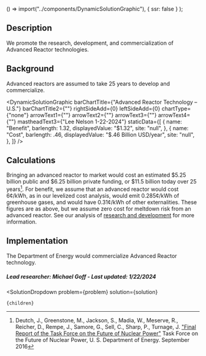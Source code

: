 
  () => import("../components/DynamicSolutionGraphic"),
  { ssr: false }
);


## Description
We promote the research, development, and commercialization of Advanced Reactor technologies.

## Background
Advanced reactors are assumed to take 25 years to develop and commercialize.

<DynamicSolutionGraphic
  barChartTitle={"Advanced Reactor Technology – U.S."}
  barChartTitle2={""}
  rightSideAdd={0}
  leftSideAdd={0}
  chartType={"none"}
  arrowText1={""}
  arrowText2={""}
  arrowText3={""}
  arrowText4={""}
  mastheadText3={"Lee Nelson 1-22-2024"}
 staticData={[
    {
     name: "Benefit",
      barlength: 1.32,
      displayedValue: "$1.32",
      site: "null",
    },
    {
      name: "Cost",
      barlength: .46,
      displayedValue: "$.46 Billion USD/year",
      site: "null",
    },
  ]}
/>

## Calculations
Bringing an advanced reactor to market would cost an estimated $5.25 billion public and $6.25 billion private funding, or $11.5 billion today over 25 years[^”1”].
For benefit, we assume that an advanced reactor would cost 6¢/kWh, as in our levelized cost analysis, would emit 0.285¢/kWh of greenhouse gases, and would have 0.31¢/kWh of other externalities. These figures are as above, but we assume zero cost for meltdown risk from an advanced reactor. See our analysis of [research and development](https://www.urbancruiseship.org/energy/energy_socioeconomics/rd) for more information.

## Implementation
The Department of Energy would commercialize Advanced Reactor technology.

##### Lead researcher: Michael Goff - Last updated: 1/22/2024

[^”1”]: Deutch, J., Greenstone, M., Jackson, S., Madia, W., Meserve, R., Reicher, D., Rempe, J., Samore, G., Sell, C., Sharp, P., Turnage, J. ["Final Report of the Task Force on the Future of Nuclear Power"](https://www.energy.gov/seab/downloads/final-report-task-force-future-nuclear-power) Task Force on the Future of Nuclear Power, U. S. Department of Energy. September 2016 


  <SolutionDropdown 
    problem={problem} 
    solution={solution}
  >
    {children}
  </SolutionDropdown>